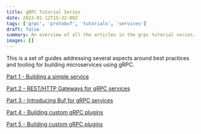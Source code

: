 ```yaml
---
title: gRPC Tutorial Series
date: 2023-01-12T15:32:08Z
tags: ['grpc', 'protobuf', 'tutorials', 'services']
draft: false
summary: An overview of all the articles in the grpc tutorial series.
images: []
---
```


This is a set of guides addressing several aspects around best practices and tooling for building microservices using gRPC.

[Part 1 - Building a simple service](/blog/grpc-series/a-simple-service/)

[Part 2 - REST/HTTP Gateways for gRPC services](/blog/grpc-series/rest-http-gateway/)

[Part 3 - Introducing Buf for gRPC services](/blog/grpc-series/using-buf-build/)

[Part 4 - Building custom gRPC plugins](/blog/grpc-series/auth-and-interceptors/)

[Part 5 - Building custom gRPC plugins](/blog/grpc-series/custom-grpc-plugins/)
